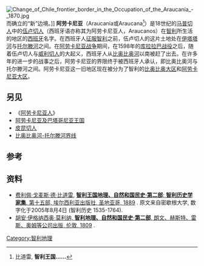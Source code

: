 [[Image:Change_of_Chile_frontier_border_in_the_Occupation_of_the_Araucanía_-_1870.jpg|thumb]]而确立的“新”边境。]]
'''阿劳卡尼亚'''（Araucanía或Araucana<ref>比道雷, '''智利王国……'''</ref>）是18世纪的[[马普切人|马普切人]]中的[[伍卢切人|伍卢切人]]（西班牙语亦称其为阿劳卡尼亚人，Araucanos）在[[智利|智利]]所生活的地区的[[西班牙语|西班牙]]名字。在西班牙人[[征服智利|征服智利]]之前，伍卢切人的这片土地处在[[伊塔塔河|伊塔塔河]]与[[托尔滕河|托尔滕河]]之间。在[[阿劳卡尼亚战争|阿劳卡尼亚战争]]期间，在1598年的[[库拉拉巴灾难|库拉拉巴战役]]之后，随着伍卢切人与[[威利切人|威利切人]]的大起义，西班牙人从[[比奥比奥河|比奥比奥河]]以南被赶了出去。在许多年的进一步的战事之后，阿劳卡尼亚的界限终于被西班牙人承认，即比奥比奥河与托尔滕河之间。阿劳卡尼亚这一旧地区现在被分为了智利的[[比奥比奥大区|比奥比奥大区]]和[[阿劳卡尼亚大区|阿劳卡尼亚大区]]。

==另见==
*《[[阿劳卡尼亚人|阿劳卡尼亚人]]》
*[[阿劳坎尼亚和巴塔哥尼亚王国|阿劳卡尼亚及巴塔哥尼亚王国]]
*[[皮昆切人|皮昆切人]]
*[[比奥比奥河-托尔滕河界线|比奥比奥河-托尔滕河界线]]

==参考==
{{refs}}

==资料 ==
*[[费利佩·戈麦斯·德·比道雷|费利佩·戈麦斯·德·比道雷]], [http://books.google.com/books?id=ZlLx6KdkZ2oC '''智利王国地理、自然和国民史·第二部'''; '''智利历史学家集''', 第十五部, 埃尔西利亚出版社, 圣地亚哥, 1889] {{Wayback|url=http://books.google.com/books?id=ZlLx6KdkZ2oC |date=20140928172218 }}. {{es icon}} 原文来自密歇根大学, 数字化于2005年8月4日 (智利历史 1535-1764).
*[http://books.google.com/books?id=FhcTAAAAYAAJ 胡安·伊格纳西奥·莫利纳, '''智利地理、自然和国民史·第二部''', 朗文、赫斯特、雷斯、奥姆等公司出版, 伦敦, 1809] {{Wayback|url=http://books.google.com/books?id=FhcTAAAAYAAJ |date=20140107173555 }}. {{en icon}}

{{马普切人}}

[[Category:智利地理|Category:智利地理]]